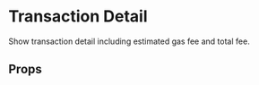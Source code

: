 

# Transaction Detail

Show transaction detail including estimated gas fee and total fee.

<Canvas>
  <Story id="ui-components-app-transaction-detail-transaction-detail-stories-js--default-story" />
</Canvas>

## Props

<ArgsTable of={TransactionDetail} />

